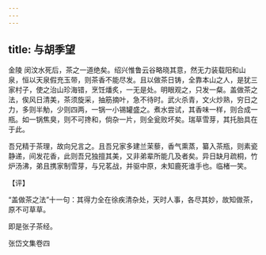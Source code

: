 ```yaml
---
---
---
```

title: 与胡季望
---







金陵 闵汶水死后，茶之一道绝矣。绍兴惟鲁云谷略晓其意，然无力装载阳和山泉，恒以天泉假充玉带，则茶香不能尽发。且以做茶日铸，全靠本山之人，是犹三家村子，使之治山珍海错，烹饪燔炙，一无是处。明眼观之，只发一粲。盖做茶之法，俟风日清美，茶须旋采，抽筋摘叶，急不待时。武火杀青，文火炒熟，穷日之力，多则半觔，少则四两，一锅一小锡罐盛之。煮水尝试，其香味一样，则合成一瓶。如一锅焦臭，则不可搀和，倘杂一片，则全瓮败坏矣。瑞草雪芽，其托胎具在于此。

吾兄精于茶理，故向兄言之。且吾兄家多建兰茉藜，香气熏蒸，纂入茶瓶，则素瓷静递，间发花香，此则吾兄独擅其美，又非弟辈所能几及者矣。异日缺月疏桐，竹炉汤沸，弟且携家制雪芽，与兄茗战，并驱中原，未知鹿死谁手也。临楮一笑。

【评】

“盖做茶之法”十一句：其得力全在徐疾清杂处，天时人事，各尽其妙，故知做茶，原不可草草。

即是张子茶经。





张岱文集卷四